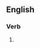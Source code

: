 ==English==

===Verb===
{{head|en|present participle}}

# {{present participle of|graduate|lang=en|nocat=1}}